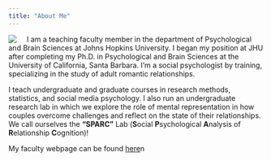 ---
title: "About Me"
---

<img src = "images/profilejeff.jpg" style = "margin-right: 20px" align = "left">

I am a teaching faculty member in the department of Psychological and Brain Sciences at Johns Hopkins University. I began my position at JHU after completing my Ph.D. in Psychological and Brain Sciences at the University of California, Santa Barbara. I'm a social psychologist by training, specializing in the study of adult romantic relationships.

I teach undergraduate and graduate courses in research methods, statistics, and social media psychology. I also run an undergraduate research lab in which we explore the role of mental representation in how couples overcome challenges and reflect on the state of their relationships. We call ourselves the **"SPARC"** Lab (**S**ocial **P**sychological **A**nalysis of **R**elationship **C**ognition)!

My faculty webpage can be found [here](https://pbs.jhu.edu/directory/jeff-bowen/)n